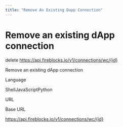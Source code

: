 ```yaml
---
title: "Remove An Existing Dapp Connection"
---
```

  
  # Remove an existing dApp connection

delete https://api.fireblocks.io/v1/connections/wc/{id}

Remove an existing dApp connection

Language

ShellJavaScriptPython

URL

Base URL

https://api.fireblocks.io/v1/connections/wc/{id}